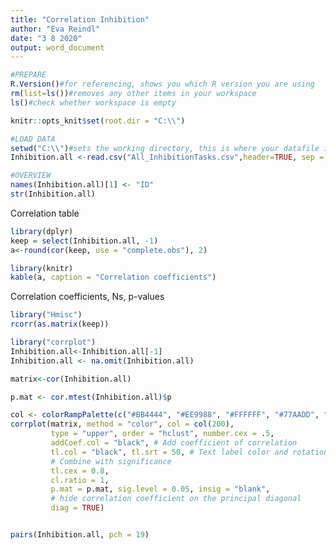 ```yaml
---
title: "Correlation Inhibition"
author: "Eva Reindl"
date: "3 8 2020"
output: word_document
---
```



```r
#PREPARE
R.Version()#for referencing, shows you which R version you are using
rm(list=ls())#removes any other items in your workspace
ls()#check whether workspace is empty
```

```r
knitr::opts_knit$set(root.dir = "C:\\")
```

```r
#LOAD DATA
setwd("C:\\")#sets the working directory, this is where your datafile is
Inhibition.all <-read.csv("All_InhibitionTasks.csv",header=TRUE, sep = ";")
```

```r
#OVERVIEW
names(Inhibition.all)[1] <- "ID"
str(Inhibition.all)
```

Correlation table 
```r
library(dplyr)
keep = select(Inhibition.all, -1)
a<-round(cor(keep, use = "complete.obs"), 2)

library(knitr)
kable(a, caption = "Correlation coefficients")
```

Correlation coefficients, Ns, p-values
```r
library("Hmisc")
rcorr(as.matrix(keep))
```

```r
library("corrplot")
Inhibition.all<-Inhibition.all[-1]
Inhibition.all <- na.omit(Inhibition.all)

matrix<-cor(Inhibition.all)

p.mat <- cor.mtest(Inhibition.all)$p

col <- colorRampPalette(c("#BB4444", "#EE9988", "#FFFFFF", "#77AADD", "#4477AA"))
corrplot(matrix, method = "color", col = col(200),
         type = "upper", order = "hclust", number.cex = .5,
         addCoef.col = "black", # Add coefficient of correlation
         tl.col = "black", tl.srt = 50, # Text label color and rotation
         # Combine with significance
         tl.cex = 0.8,
         cl.ratio = 1,
         p.mat = p.mat, sig.level = 0.05, insig = "blank", 
         # hide correlation coefficient on the principal diagonal
         diag = TRUE)


pairs(Inhibition.all, pch = 19)
```